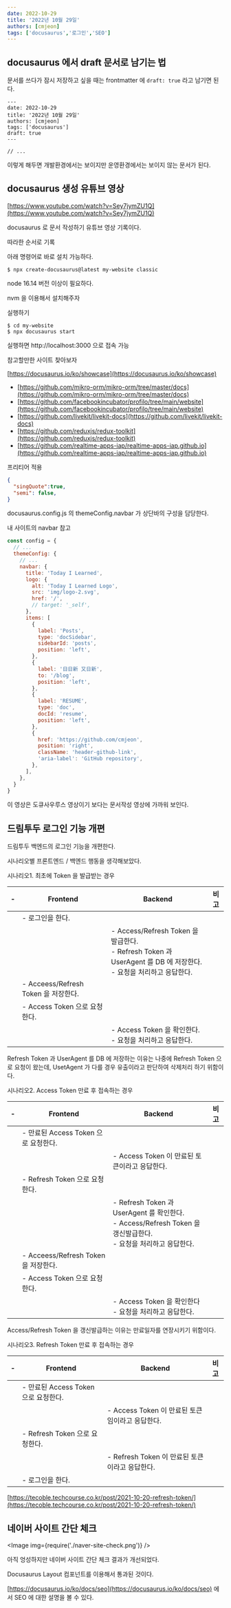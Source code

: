 ```yaml
---
date: 2022-10-29
title: '2022년 10월 29일'
authors: [cmjeon]
tags: ['docusaurus','로그인','SEO']
---
```



## docusaurus 에서 draft 문서로 남기는 법

문서를 쓰다가 잠시 저장하고 싶을 때는 frontmatter 에 `draft: true` 라고 남기면 된다.

```mdxjs {6} title="blog/2022-10-29.mdx"
---
date: 2022-10-29
title: '2022년 10월 29일'
authors: [cmjeon]
tags: ['docusaurus']
draft: true
---

// ...
```

이렇게 해두면 개발환경에서는 보이지만 운영환경에서는 보이지 않는 문서가 된다.

<!--truncate-->

## docusaurus 생성 유튜브 영상

[https://www.youtube.com/watch?v=Sey7jymZU1Q](https://www.youtube.com/watch?v=Sey7jymZU1Q)

docusaurus 로 문서 작성하기 유튜브 영상 기록이다.

따라한 순서로 기록

아래 명령어로 바로 설치 가능하다.

```shell
$ npx create-docusaurus@latest my-website classic
```

node 16.14 버전 이상이 필요하다.

nvm 을 이용해서 설치해주자

실행하기

```
$ cd my-website
$ npx docusaurus start
```

실행하면 http://localhost:3000 으로 접속 가능

참고할만한 사이트 찾아보자

[https://docusaurus.io/ko/showcase](https://docusaurus.io/ko/showcase)

- [https://github.com/mikro-orm/mikro-orm/tree/master/docs](https://github.com/mikro-orm/mikro-orm/tree/master/docs)
- [https://github.com/facebookincubator/profilo/tree/main/website](https://github.com/facebookincubator/profilo/tree/main/website)
- [https://github.com/livekit/livekit-docs](https://github.com/livekit/livekit-docs)
- [https://github.com/reduxjs/redux-toolkit](https://github.com/reduxjs/redux-toolkit)
- [https://github.com/realtime-apps-iap/realtime-apps-iap.github.io](https://github.com/realtime-apps-iap/realtime-apps-iap.github.io)

프리티어 적용

```json title="/.prettierrc"
{
  "singQuote":true,
  "semi": false,
}
```

docusaurus.config.js 의 themeConfig.navbar 가 상단바의 구성을 담당한다.

내 사이트의 navbar 참고

```js {5-38} showLineNumbers
const config = {
  // ...
  themeConfig: {
    // ...
    navbar: {
      title: 'Today I Learned',
      logo: {
        alt: 'Today I Learned Logo',
        src: 'img/logo-2.svg',
        href: '/',
        // target: '_self',
      },
      items: [
        {
          label: 'Posts',
          type: 'docSidebar',
          sidebarId: 'posts',
          position: 'left',
        },
        {
          label: '日日新 又日新',
          to: '/blog',
          position: 'left',
        },
        {
          label: 'RESUME',
          type: 'doc',
          docId: 'resume',
          position: 'left',
        },
        {
          href: 'https://github.com/cmjeon',
          position: 'right',
          className: 'header-github-link',
          'aria-label': 'GitHub repository',
        },
      ],
    },
  }
}
```

이 영상은 도큐사우루스 영상이기 보다는 문서작성 영상에 가까워 보인다.

## 드림투두 로그인 기능 개편

드림투두 백엔드의 로그인 기능을 개편한다.

시나리오별 프론트엔드 / 백엔드 행동을 생각해보았다.

시나리오1. 최초에 Token 을 발급받는 경우

|-| Frontend   | Backend    |비고|
|---|---|---|---|
||- 로그인을 한다. |||
|||- Access/Refresh Token 을 발급한다.<br/>- Refresh Token 과 UserAgent 를 DB 에 저장한다.<br/>- 요청을 처리하고 응답한다.||
||- Acceess/Refresh Token 을 저장한다.|||
||- Access Token 으로 요청한다.|||
|||- Access Token 을 확인한다.<br/>- 요청을 처리하고 응답한다.||

Refresh Token 과 UserAgent 를 DB 에 저장하는 이유는 나중에 Refresh Token 으로 요청이 왔는데, UsetAgent 가 다를 경우 유출이라고 판단하여 삭제처리 하기 위함이다.

시나리오2. Access Token 만료 후 접속하는 경우

|-| Frontend   | Backend    |비고|
|---|---|---|---|
||- 만료된 Access Token 으로 요청한다.|||
|||- Access Token 이 만료된 토큰이라고 응답한다.||
||- Refresh Token 으로 요청한다.|||
|||- Refresh Token 과 UserAgent 를 확인한다.<br/>- Access/Refresh Token 을 갱신발급한다.<br/>- 요청을 처리하고 응답한다.||
||- Acceess/Refresh Token 을 저장한다.|||
||- Access Token 으로 요청한다.|||
|||- Access Token 을 확인한다<br/>- 요청을 처리하고 응답한다.||

Access/Refresh Token 을 갱신발급하는 이유는 만료일자를 연장시키기 위함이다.

시나리오3. Refresh Token 만료 후 접속하는 경우

|-| Frontend   | Backend    |비고|
|---|---|---|---|
||- 만료된 Access Token 으로 요청한다.|||
|||- Access Token 이 만료된 토큰임이라고 응답한다.||
||- Refresh Token 으로 요청한다.|||
|||- Refresh Token 이 만료된 토큰이라고 응답한다.||
||- 로그인을 한다.|||

[https://tecoble.techcourse.co.kr/post/2021-10-20-refresh-token/](https://tecoble.techcourse.co.kr/post/2021-10-20-refresh-token/)

## 네이버 사이트 간단 체크

<Image img={require('./naver-site-check.png')} />

아직 엉성하지만 네이버 사이트 간단 체크 결과가 개선되었다.

Docusaurus Layout 컴포넌트를 이용해서 통과된 것이다.

[https://docusaurus.io/ko/docs/seo](https://docusaurus.io/ko/docs/seo) 에서 SEO 에 대한 설명을 볼 수 있다.


